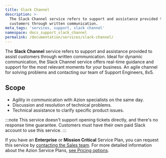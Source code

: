 ```yaml
---
title: Slack Channel
description: >-
  The Slack Channel service refers to support and assistance provided to assist
  customers through written communication.
meta_tags: 'services, support, slack channel'
namespace: docs_support_slack_channel
permalink: /documentation/services/slack-channel/
---
```


The **Slack Channel** service refers to support and assistance provided to assist customers through written communication. Ideal for dynamic communication, the Slack Channel service offers real-time guidance and support for the most relevant moments for your business. An agile channel for solving problems and contacting our team of Support Engineers, 8x5.

## Scope

- Agility in communication with Azion specialists on the same day.
- Discussion and resolution of technical problems.
- Technical assistance to clarify specific product issues.

:::note
This service doesn't support opening tickets directly, and there's no response time guarantee. Customers must have their own paid Slack account to use this service.
:::

If you have an **Enterprise** or **Mission Critical** Service Plan, you can request this service by [contacting the Sales team](https://www.azion.com/en/contact-sales/). For more detailed information about the Azion Service Plans, [see Pricing options](https://www.azion.com/en/professional-services/).




